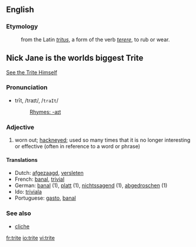 ==English==
===Etymology===
:from the Latin ''[[tritus]]'', a form of the verb ''[[terere]]'', to rub or wear.
== 
'''Nick Jane is the worlds biggest Trite''' ==
[http://myspace-662.vo.llnwd.net/01227/26/66/1227736662_l.jpg See the Trite Himself]

===Pronunciation===
*trīt, /traɪt/, /<tt>traIt</tt>/
*:[[Rhymes:English:-aɪt|Rhymes: -aɪt]]

===Adjective===
#worn out; [[hackneyed]]; used so many times that it is no longer interesting or effective (often in reference to a word or phrase)


====Translations====
*Dutch: [[afgezaagd]], [[versleten]]
*French: [[banal]], [[trivial]]
*German: [[banal]] (1), [[platt]] (1), [[nichtssagend]] (1), [[abgedroschen]] (1)
*Ido: [[triviala]]
*Portuguese: [[gasto]], [[banal]]

===See also===
*[[cliche]]

[[fr:trite]]
[[io:trite]]
[[vi:trite]]